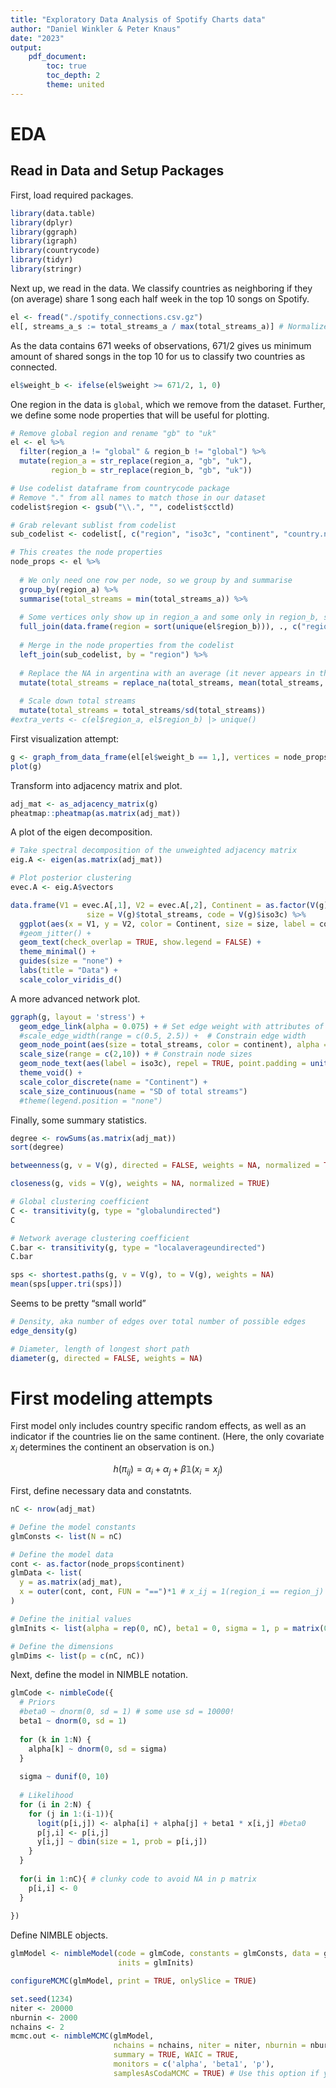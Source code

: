 ```yaml
---
title: "Exploratory Data Analysis of Spotify Charts data"
author: "Daniel Winkler & Peter Knaus"
date: "2023"
output:
    pdf_document:
        toc: true
        toc_depth: 2
        theme: united
---
```



# EDA

## Read in Data and Setup Packages

First, load required packages.

```r
library(data.table)
library(dplyr)
library(ggraph)
library(igraph)
library(countrycode)
library(tidyr)
library(stringr)
```

Next up, we read in the data. We classify countries as neighboring if they (on average) share 1 song each half week in the top 10 songs on Spotify.

```r
el <- fread("./spotify_connections.csv.gz")
el[, streams_a_s := total_streams_a / max(total_streams_a)] # Normalized Streams
```

As the data contains 671 weeks of observations, 671/2 gives us minimum amount of shared songs in the top 10 for us to classify two countries as connected.

```r
el$weight_b <- ifelse(el$weight >= 671/2, 1, 0)
```

One region in the data is `global`, which we remove from the dataset. Further, we define some node properties that will be useful for plotting.

```r
# Remove global region and rename "gb" to "uk"
el <- el %>%
  filter(region_a != "global" & region_b != "global") %>%
  mutate(region_a = str_replace(region_a, "gb", "uk"),
         region_b = str_replace(region_b, "gb", "uk"))

# Use codelist dataframe from countrycode package 
# Remove "." from all names to match those in our dataset
codelist$region <- gsub("\\.", "", codelist$cctld)

# Grab relevant sublist from codelist 
sub_codelist <- codelist[, c("region", "iso3c", "continent", "country.name.en")]

# This creates the node properties
node_props <- el %>% 
  
  # We only need one row per node, so we group by and summarise 
  group_by(region_a) %>%
  summarise(total_streams = min(total_streams_a)) %>%
  
  # Some vertices only show up in region_a and some only in region_b, so we perform a full join to have both
  full_join(data.frame(region = sort(unique(el$region_b))), ., c("region" = "region_a")) %>%
  
  # Merge in the node properties from the codelist
  left_join(sub_codelist, by = "region") %>%
  
  # Replace the NA in argentina with an average (it never appears in the first column, so it has no total_streams_a)
  mutate(total_streams = replace_na(total_streams, mean(total_streams, na.rm = TRUE))) %>%
  
  # Scale down total streams
  mutate(total_streams = total_streams/sd(total_streams))
#extra_verts <- c(el$region_a, el$region_b) |> unique()
```

First visualization attempt:

```r
g <- graph_from_data_frame(el[el$weight_b == 1,], vertices = node_props, directed = FALSE)
plot(g)
```

Transform into adjacency matrix and plot.

```r
adj_mat <- as_adjacency_matrix(g)
pheatmap::pheatmap(as.matrix(adj_mat))
```

A plot of the eigen decomposition.

```r
# Take spectral decomposition of the unweighted adjacency matrix
eig.A <- eigen(as.matrix(adj_mat))

# Plot posterior clustering
evec.A <- eig.A$vectors

data.frame(V1 = evec.A[,1], V2 = evec.A[,2], Continent = as.factor(V(g)$continent), 
                 size = V(g)$total_streams, code = V(g)$iso3c) %>% 
  ggplot(aes(x = V1, y = V2, color = Continent, size = size, label = code), alpha = 0.15) + 
  #geom_jitter() + 
  geom_text(check_overlap = TRUE, show.legend = FALSE) + 
  theme_minimal() + 
  guides(size = "none") + 
  labs(title = "Data") + 
  scale_color_viridis_d()
```


A more advanced network plot.

```r
ggraph(g, layout = 'stress') + 
  geom_edge_link(alpha = 0.075) + # Set edge weight with attributes of g
  #scale_edge_width(range = c(0.5, 2.5)) +  # Constrain edge width
  geom_node_point(aes(size = total_streams, color = continent), alpha = 0.5) + #Set node color with attributes of g
  scale_size(range = c(2,10)) + # Constrain node sizes
  geom_node_text(aes(label = iso3c), repel = TRUE, point.padding = unit(0.5, "lines")) +
  theme_void() +
  scale_color_discrete(name = "Continent") + 
  scale_size_continuous(name = "SD of total streams")
  #theme(legend.position = "none")
```

Finally, some summary statistics.

```r
degree <- rowSums(as.matrix(adj_mat))
sort(degree)
```

```r
betweenness(g, v = V(g), directed = FALSE, weights = NA, normalized = TRUE)
```

```r
closeness(g, vids = V(g), weights = NA, normalized = TRUE)
```

```r
# Global clustering coefficient
C <- transitivity(g, type = "globalundirected")
C
```


```r
# Network average clustering coefficient
C.bar <- transitivity(g, type = "localaverageundirected")
C.bar
```

```r
sps <- shortest.paths(g, v = V(g), to = V(g), weights = NA)
mean(sps[upper.tri(sps)])
```
Seems to be pretty "small world"

```r
# Density, aka number of edges over total number of possible edges
edge_density(g)
```

```r
# Diameter, length of longest short path
diameter(g, directed = FALSE, weights = NA)
```


# First modeling attempts

First model only includes country specific random effects, as well as an indicator if the countries lie on the same continent. (Here, the only covariate $x_i$ determines the continent an observation is on.)

$$
h(\pi_{ij}) = \alpha_i + \alpha_j + \beta \mathbb 1(x_i = x_j)
$$

First, define necessary data and constatnts.

```r
nC <- nrow(adj_mat)

# Define the model constants
glmConsts <- list(N = nC)

# Define the model data
cont <- as.factor(node_props$continent) 
glmData <- list(
  y = as.matrix(adj_mat),
  x = outer(cont, cont, FUN = "==")*1 # x_ij = 1(region_i == region_j)
)

# Define the initial values
glmInits <- list(alpha = rep(0, nC), beta1 = 0, sigma = 1, p = matrix(0, nC, nC))

# Define the dimensions
glmDims <- list(p = c(nC, nC))
```

Next, define the model in NIMBLE notation.

```r
glmCode <- nimbleCode({
  # Priors
  #beta0 ~ dnorm(0, sd = 1) # some use sd = 10000!
  beta1 ~ dnorm(0, sd = 1)
  
  for (k in 1:N) {
    alpha[k] ~ dnorm(0, sd = sigma)
  }
  
  sigma ~ dunif(0, 10)
  
  # Likelihood
  for (i in 2:N) { 
    for (j in 1:(i-1)){
      logit(p[i,j]) <- alpha[i] + alpha[j] + beta1 * x[i,j] #beta0 
      p[j,i] <- p[i,j]
      y[i,j] ~ dbin(size = 1, prob = p[i,j])
    }
  }
  
  for(i in 1:nC){ # clunky code to avoid NA in p matrix
    p[i,i] <- 0
  }
  
})

```

Define NIMBLE objects.

```r
glmModel <- nimbleModel(code = glmCode, constants = glmConsts, data = glmData, 
                        inits = glmInits)

configureMCMC(glmModel, print = TRUE, onlySlice = TRUE)

set.seed(1234)
niter <- 20000
nburnin <- 2000
nchains <- 2
mcmc.out <- nimbleMCMC(glmModel,
                       nchains = nchains, niter = niter, nburnin = nburnin,
                       summary = TRUE, WAIC = TRUE,
                       monitors = c('alpha', 'beta1', 'p'), 
                       samplesAsCodaMCMC = TRUE) # Use this option if you plan on using coda
```



